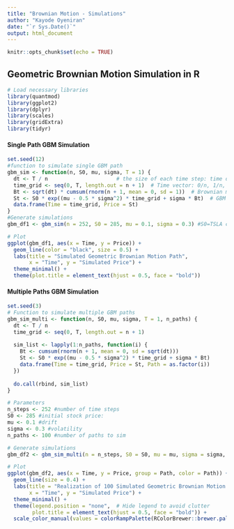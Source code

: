 ```yaml
---
title: "Brownian Motion - Simulations"
author: "Kayode Oyeniran"
date: "`r Sys.Date()`"
output: html_document
---
```


```r
knitr::opts_chunk$set(echo = TRUE)
```

## Geometric Brownian Motion Simulation in R

```r
# Load necessary libraries
library(quantmod)
library(ggplot2)
library(dplyr)
library(scales)
library(gridExtra)
library(tidyr)
```

#### Single Path GBM Simulation

```r
set.seed(12)
#function to simulate single GBM path
gbm_sim <- function(n, S0, mu, sigma, T = 1) {
  dt <- T / n                      # the size of each time step: time difference (independent increment)
  time_grid <- seq(0, T, length.out = n + 1)  # Time vector: 0/n, 1/n, 3/n, 4/n, ...
  Bt <- sqrt(dt) * cumsum(rnorm(n + 1, mean = 0, sd = 1))  # Brownian motion
  St <- S0 * exp((mu - 0.5 * sigma^2) * time_grid + sigma * Bt)  # GBM formula
  data.frame(Time = time_grid, Price = St)
}
#Generate simulations
gbm_df1 <- gbm_sim(n = 252, S0 = 285, mu = 0.1, sigma = 0.3) #S0=TSLA closing price as at last Friday

# Plot
ggplot(gbm_df1, aes(x = Time, y = Price)) +
  geom_line(color = "black", size = 0.5) +
  labs(title = "Simulated Geometric Brownian Motion Path",
       x = "Time", y = "Simulated Price") +
  theme_minimal() +
  theme(plot.title = element_text(hjust = 0.5, face = "bold"))
```

#### Multiple Paths GBM Simulation

```r
set.seed(3)
# Function to simulate multiple GBM paths
gbm_sim_multi <- function(n, S0, mu, sigma, T = 1, n_paths) {
  dt <- T / n
  time_grid <- seq(0, T, length.out = n + 1)
  
  sim_list <- lapply(1:n_paths, function(i) {
    Bt <- cumsum(rnorm(n + 1, mean = 0, sd = sqrt(dt)))
    St <- S0 * exp((mu - 0.5 * sigma^2) * time_grid + sigma * Bt)
    data.frame(Time = time_grid, Price = St, Path = as.factor(i))
  })
  
  do.call(rbind, sim_list)
}

# Parameters
n_steps <- 252 #number of time steps
S0 <- 285 #initial stock price:
mu <- 0.1 #drift 
sigma <- 0.3 #volatility
n_paths <- 100 #number of paths to sim

# Generate simulations
gbm_df2 <- gbm_sim_multi(n = n_steps, S0 = S0, mu = mu, sigma = sigma, n_paths = n_paths)

# Plot
ggplot(gbm_df2, aes(x = Time, y = Price, group = Path, color = Path)) +
  geom_line(size = 0.4) +
  labs(title = "Realization of 100 Simulated Geometric Brownian Motion Paths\nwith 10% Drift and 30% Volatility",
       x = "Time", y = "Simulated Price") +
  theme_minimal() +
  theme(legend.position = "none",  # Hide legend to avoid clutter
        plot.title = element_text(hjust = 0.5, face = "bold")) +
  scale_color_manual(values = colorRampPalette(RColorBrewer::brewer.pal(8, "Dark2"))(n_paths))
```